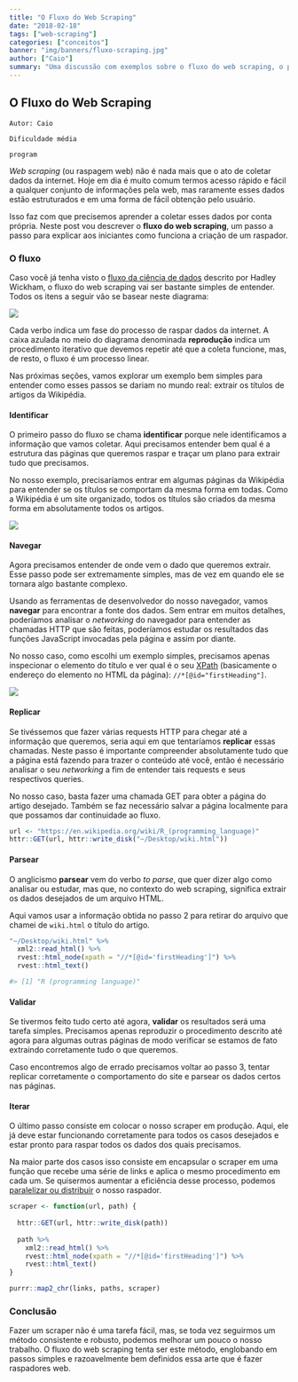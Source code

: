 ```yaml
---
title: "O Fluxo do Web Scraping"
date: "2018-02-18"
tags: ["web-scraping"]
categories: ["conceitos"]
banner: "img/banners/fluxo-scraping.jpg"
author: ["Caio"]
summary: "Uma discussão com exemplos sobre o fluxo do web scraping, o passo-a-passo que delimita as fases da criação de um web scraper."
---
```


## O Fluxo do Web Scraping

```block
Autor: Caio
```

```block
Dificuldade média
```

```block
program
```


*Web scraping* (ou raspagem web) não é nada mais que o ato de coletar dados da internet. Hoje em dia é muito comum termos acesso rápido e fácil a qualquer conjunto de informações pela web, mas raramente esses dados estão estruturados e em uma forma de fácil obtenção pelo usuário.

Isso faz com que precisemos aprender a coletar esses dados por conta própria. Neste post vou descrever o **fluxo do web scraping**, um passo a passo para explicar aos iniciantes como funciona a criação de um raspador.

### O fluxo

Caso você já tenha visto o [fluxo da ciência de dados](http://r4ds.had.co.nz/introduction.html) descrito por Hadley Wickham, o fluxo do web scraping vai ser bastante simples de entender. Todos os itens a seguir vão se basear neste diagrama:

![](assets/imgs/fluxo-scraping/cycle.png)

Cada verbo indica um fase do processo de raspar dados da internet. A caixa azulada no meio do diagrama denominada **reprodução** indica um procedimento iterativo que devemos repetir até que a coleta funcione, mas, de resto, o fluxo é um processo linear.

Nas próximas seções, vamos explorar um exemplo bem simples para entender como esses passos se dariam no mundo real: extrair os títulos de artigos da Wikipédia.

#### Identificar

O primeiro passo do fluxo se chama **identificar** porque nele identificamos a informação que vamos coletar. Aqui precisamos entender bem qual é a estrutura das páginas que queremos raspar e traçar um plano para extrair tudo que precisamos.

No nosso exemplo, precisaríamos entrar em algumas páginas da Wikipédia para entender se os títulos se comportam da mesma forma em todas. Como a Wikipédia é um site organizado, todos os títulos são criados da mesma forma em absolutamente todos os artigos.

![](assets/imgs/fluxo-scraping/title.gif)

#### Navegar

Agora precisamos entender de onde vem o dado que queremos extrair. Esse passo pode ser extremamente simples, mas de vez em quando ele se tornara algo bastante complexo.

Usando as ferramentas de desenvolvedor do nosso navegador, vamos **navegar** para encontrar a fonte dos dados. Sem entrar em muitos detalhes, poderíamos analisar o *networking* do navegador para entender as chamadas HTTP que são feitas, poderíamos estudar os resultados das funções JavaScript invocadas pela página e assim por diante.

No nosso caso, como escolhi um exemplo simples, precisamos apenas inspecionar o elemento do título e ver qual é o seu [XPath](https://en.wikipedia.org/wiki/XPath) (basicamente o endereço do elemento no HTML da página): `//*[@id="firstHeading"]`.

![](assets/imgs/fluxo-scraping/inspect.gif)

#### Replicar

Se tivéssemos que fazer várias requests HTTP para chegar até a informação que queremos, seria aqui em que tentaríamos **replicar** essas chamadas. Neste passo é importante compreender absolutamente tudo que a página está fazendo para trazer o conteúdo até você, então é necessário analisar o seu *networking* a fim de entender tais requests e seus respectivos queries.

No nosso caso, basta fazer uma chamada GET para obter a página do artigo desejado. Também se faz necessário salvar a página localmente para que
possamos dar continuidade ao fluxo.

```r
url <- "https://en.wikipedia.org/wiki/R_(programming_language)"
httr::GET(url, httr::write_disk("~/Desktop/wiki.html"))
```

#### Parsear

O anglicismo **parsear** vem do verbo *to parse*, que quer dizer algo como
analisar ou estudar, mas que, no contexto do web scraping, significa extrair
os dados desejados de um arquivo HTML.

Aqui vamos usar a informação obtida no passo 2 para retirar do arquivo que
chamei de `wiki.html` o título do artigo.

```r
"~/Desktop/wiki.html" %>%
  xml2::read_html() %>%
  rvest::html_node(xpath = "//*[@id='firstHeading']") %>%
  rvest::html_text()

#> [1] "R (programming language)"
```

#### Validar

Se tivermos feito tudo certo até agora, **validar** os resultados será uma
tarefa simples. Precisamos apenas reproduzir o procedimento descrito até
agora para algumas outras páginas de modo verificar se estamos de fato
extraindo corretamente tudo o que queremos.

Caso encontremos algo de errado precisamos voltar ao passo 3, tentar replicar
corretamente o comportamento do site e parsear os dados certos nas páginas.

#### Iterar

O último passo consiste em colocar o nosso scraper em produção. Aqui, ele já
deve estar funcionando corretamente para todos os casos desejados e estar
pronto para raspar todos os dados dos quais precisamos.

Na maior parte dos casos isso consiste em encapsular o scraper em uma função
que recebe uma série de links e aplica o mesmo procedimento em cada um. Se
quisermos aumentar a eficiência desse processo, podemos
[paralelizar ou distribuir](http://curso-r.com/blog/2018/02/17/2018-02-17-scraper-distribuido/)
o nosso raspador.

```r
scraper <- function(url, path) {
  
  httr::GET(url, httr::write_disk(path))
  
  path %>%
    xml2::read_html() %>%
    rvest::html_node(xpath = "//*[@id='firstHeading']") %>%
    rvest::html_text()
}

purrr::map2_chr(links, paths, scraper)
```

### Conclusão

Fazer um scraper não é uma tarefa fácil, mas, se toda vez seguirmos um
método consistente e robusto, podemos melhorar um pouco o nosso trabalho.
O fluxo do web scraping tenta ser este método, englobando em passos simples
e razoavelmente bem definidos essa arte que é fazer raspadores web.
